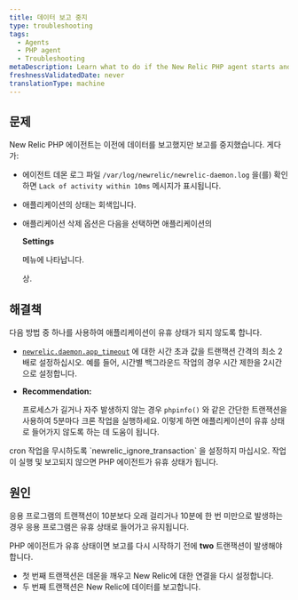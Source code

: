 ```yaml
---
title: 데이터 보고 중지
type: troubleshooting
tags:
  - Agents
  - PHP agent
  - Troubleshooting
metaDescription: Learn what to do if the New Relic PHP agent starts and then stops reporting data.
freshnessValidatedDate: never
translationType: machine
---
```


## 문제

New Relic PHP 에이전트는 이전에 데이터를 보고했지만 보고를 중지했습니다. 게다가:

* 에이전트 데몬 로그 파일 `/var/log/newrelic/newrelic-daemon.log` 을(를) 확인하면 `Lack of activity within 10ms` 메시지가 표시됩니다.

* 애플리케이션의 상태는 회색입니다.

* 애플리케이션 삭제 옵션은 다음을 선택하면 애플리케이션의

  <DNT>**Settings**</DNT>

  메뉴에 나타납니다.

  <Icon name="fe-settings"/>

  상.

## 해결책

다음 방법 중 하나를 사용하여 애플리케이션이 유휴 상태가 되지 않도록 합니다.

* [`newrelic.daemon.app_timeout`](/docs/agents/php-agent/configuration/php-agent-configuration#inivar-daemon-app_timeout) 에 대한 시간 초과 값을 트랜잭션 간격의 최소 2배로 설정하십시오. 예를 들어, 시간별 백그라운드 작업의 경우 시간 제한을 2시간으로 설정합니다.

* <DNT>**Recommendation:**</DNT>

  프로세스가 길거나 자주 발생하지 않는 경우 `phpinfo()` 와 같은 간단한 트랜잭션을 사용하여 5분마다 크론 작업을 실행하세요. 이렇게 하면 애플리케이션이 유휴 상태로 들어가지 않도록 하는 데 도움이 됩니다.

<Callout variant="important">
  cron 작업을 무시하도록 `newrelic_ignore_transaction` 을 설정하지 마십시오. 작업이 실행 및 보고되지 않으면 PHP 에이전트가 유휴 상태가 됩니다.
</Callout>

## 원인

응용 프로그램의 트랜잭션이 10분보다 오래 걸리거나 10분에 한 번 미만으로 발생하는 경우 응용 프로그램은 유휴 상태로 들어가고 유지됩니다.

PHP 에이전트가 유휴 상태이면 보고를 다시 시작하기 전에 <DNT>**two**</DNT> 트랜잭션이 발생해야 합니다.

* 첫 번째 트랜잭션은 데몬을 깨우고 New Relic에 대한 연결을 다시 설정합니다.
* 두 번째 트랜잭션은 New Relic에 데이터를 보고합니다.